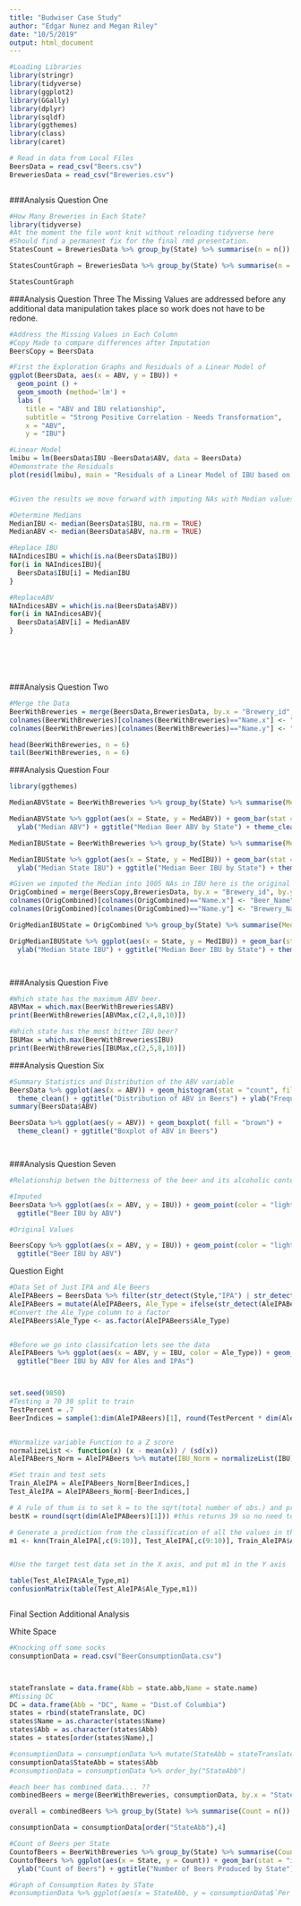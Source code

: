 ```yaml
---
title: "Budwiser Case Study"
author: "Edgar Nunez and Megan Riley"
date: "10/5/2019"
output: html_document
---
```


```r
#Loading Libraries
library(stringr)
library(tidyverse)
library(ggplot2)
library(GGally)
library(dplyr)
library(sqldf)
library(ggthemes)
library(class)
library(caret)

# Read in data from Local Files
BeersData = read_csv("Beers.csv")
BreweriesData = read_csv("Breweries.csv")



```


###Analysis Question One

```r
#How Many Breweries in Each State? 
library(tidyverse)
#At the moment the file wont knit without reloading tidyverse here
#Should find a permanent fix for the final rmd presentation.
StatesCount = BreweriesData %>% group_by(State) %>% summarise(n = n())

StatesCountGraph = BreweriesData %>% group_by(State) %>% summarise(n = n()) %>% ggplot(aes(x = State, y = n)) + geom_bar(stat="identity")

StatesCountGraph

```


###Analysis Question Three
The Missing Values are addressed before any additional data manipulation takes place so work does not have to be redone.

```r
#Address the Missing Values in Each Column
#Copy Made to compare differences after Imputation
BeersCopy = BeersData

#First the Exploration Graphs and Residuals of a Linear Model of 
ggplot(BeersData, aes(x = ABV, y = IBU)) +
  geom_point () +
  geom_smooth (method='lm') +
  labs (
    title = "ABV and IBU relationship",
    subtitle = "Strong Positive Correlation - Needs Transformation",
    x = "ABV",
    y = "IBU")

#Linear Model
lmibu = lm(BeersData$IBU ~BeersData$ABV, data = BeersData)
#Demonstrate the Residuals
plot(resid(lmibu), main = "Residuals of a Linear Model of IBU based on ABV", ylab = "Residuals")


#Given the results we move forward with imputing NAs with Median values

#Determine Medians
MedianIBU <- median(BeersData$IBU, na.rm = TRUE)
MedianABV <- median(BeersData$ABV, na.rm = TRUE) 

#Replace IBU
NAIndicesIBU = which(is.na(BeersData$IBU))
for(i in NAIndicesIBU){
  BeersData$IBU[i] = MedianIBU
}

#ReplaceABV
NAIndicesABV = which(is.na(BeersData$ABV))
for(i in NAIndicesABV){
  BeersData$ABV[i] = MedianABV
}







```

###Analysis Question Two

```r
#Merge the Data 
BeerWithBreweries = merge(BeersData,BreweriesData, by.x = "Brewery_id", by.y = "Brew_ID")
colnames(BeerWithBreweries)[colnames(BeerWithBreweries)=="Name.x"] <- "Beer_Name"
colnames(BeerWithBreweries)[colnames(BeerWithBreweries)=="Name.y"] <- "Brewery_Name"

head(BeerWithBreweries, n = 6)
tail(BeerWithBreweries, n = 6)

```


###Analysis Question Four

```r
library(ggthemes)

MedianABVState = BeerWithBreweries %>% group_by(State) %>% summarise(MedABV = median(ABV, na.rm = TRUE))

MedianABVState %>% ggplot(aes(x = State, y = MedABV)) + geom_bar(stat = "identity", fill = "light green") +
  ylab("Median ABV") + ggtitle("Median Beer ABV by State") + theme_clean()

MedianIBUState = BeerWithBreweries %>% group_by(State) %>% summarise(MedIBU = median(IBU, na.rm = TRUE))

MedianIBUState %>% ggplot(aes(x = State, y = MedIBU)) + geom_bar(stat = "identity", fill = "light blue")+
  ylab("Median State IBU") + ggtitle("Median Beer IBU by State") + theme_clean()

#Given we imputed the Median into 1005 NAs in IBU here is the original data for comparison
OrigCombined = merge(BeersCopy,BreweriesData, by.x = "Brewery_id", by.y = "Brew_ID")
colnames(OrigCombined)[colnames(OrigCombined)=="Name.x"] <- "Beer_Name"
colnames(OrigCombined)[colnames(OrigCombined)=="Name.y"] <- "Brewery_Name"

OrigMedianIBUState = OrigCombined %>% group_by(State) %>% summarise(MedIBU = median(IBU, na.rm = TRUE))

OrigMedianIBUState %>% ggplot(aes(x = State, y = MedIBU)) + geom_bar(stat = "identity", fill = "light blue")+
  ylab("Median State IBU") + ggtitle("Median Beer IBU by State") + theme_clean()




```



###Analysis Question Five

```r
#Which state has the maximum ABV beer. 
ABVMax = which.max(BeerWithBreweries$ABV)
print(BeerWithBreweries[ABVMax,c(2,4,8,10)])

#Which state has the most bitter IBU beer? 
IBUMax = which.max(BeerWithBreweries$IBU)
print(BeerWithBreweries[IBUMax,c(2,5,8,10)])

```

###Analysis Question Six

```r
#Summary Statistics and Distribution of the ABV variable
BeersData %>% ggplot(aes(x = ABV)) + geom_histogram(stat = "count", fill = "brown") +
  theme_clean() + ggtitle("Distribution of ABV in Beers") + ylab("Frequency of Beers by ABV")
summary(BeersData$ABV)

BeersData %>% ggplot(aes(y = ABV)) + geom_boxplot( fill = "brown") +
  theme_clean() + ggtitle("Boxplot of ABV in Beers") 




```

###Analysis Question Seven

```r
#Relationship betwen the bitterness of the beer and its alcoholic content, Scaatter plot and discussing 

#Imputed
BeersData %>% ggplot(aes(x = ABV, y = IBU)) + geom_point(color = "light blue") +
  ggtitle("Beer IBU by ABV")

#Original Values

BeersCopy %>% ggplot(aes(x = ABV, y = IBU)) + geom_point(color = "light green") +
  ggtitle("Beer IBU by ABV")


```

Question Eight
```r

#Data Set of Just IPA and Ale Beers
AleIPABeers = BeersData %>% filter(str_detect(Style,"IPA") | str_detect(Style,"Ale"))
AleIPABeers = mutate(AleIPABeers, Ale_Type = ifelse(str_detect(AleIPABeers$Style,"IPA"), "IPA", "Ale"))
#Convert the Ale_Type column to a factor
AleIPABeers$Ale_Type <- as.factor(AleIPABeers$Ale_Type)


#Before we go into classifcation lets see the data
AleIPABeers %>% ggplot(aes(x = ABV, y = IBU, color = Ale_Type)) + geom_point() +
  ggtitle("Beer IBU by ABV for Ales and IPAs")



set.seed(9850)
#Testing a 70 30 split to train
TestPercent = .7
BeerIndices = sample(1:dim(AleIPABeers)[1], round(TestPercent * dim(AleIPABeers)[1]))


#Normalize variable Function to a Z score
normalizeList <- function(x) (x - mean(x)) / (sd(x))
AleIPABeers_Norm = AleIPABeers %>% mutate(IBU_Norm = normalizeList(IBU)) %>% mutate(ABV_Norm = normalizeList(ABV))

#Set train and test sets
Train_AleIPA = AleIPABeers_Norm[BeerIndices,]
Test_AleIPA = AleIPABeers_Norm[-BeerIndices,]

# A rule of thum is to set k = to the sqrt(total number of obs.) and preferably use an odd number to help knn break a potential tie
bestK = round(sqrt(dim(AleIPABeers)[1])) #this returns 39 so no need to manually adjust to an odd number

# Generate a prediction from the classification of all the values in the test dataframe
m1 <- knn(Train_AleIPA[,c(9:10)], Test_AleIPA[,c(9:10)], Train_AleIPA$Ale_Type, k=bestK)


#Use the target test data set in the X axis, and put m1 in the Y axis

table(Test_AleIPA$Ale_Type,m1)
confusionMatrix(table(Test_AleIPA$Ale_Type,m1))



```

Final Section Additional Analysis

White Space

```r


#Knocking off some socks
consumptionData = read.csv("BeerConsumptionData.csv")



stateTranslate = data.frame(Abb = state.abb,Name = state.name)
#Missing DC
DC = data.frame(Abb = "DC", Name = "Dist.of Columbia")
states = rbind(stateTranslate, DC)
states$Name = as.character(states$Name)
states$Abb = as.character(states$Abb)
states = states[order(states$Name),]

#consumptionData = consumptionData %>% mutate(StateAbb = stateTranslate[which(stateTranslate$state.name == State ),1])
consumptionData$StateAbb = states$Abb
#consumptionData = consumptionData %>% order_by("StateAbb")

#each beer has combined data.... ??
combinedBeers = merge(BeerWithBreweries, consumptionData, by.x = "State", by.y = "StateAbb")

overall = combinedBeers %>% group_by(State) %>% summarise(Count = n())

consumptionData = consumptionData[order("StateAbb"),4]

#Count of Beers per State
CountofBeers = BeerWithBreweries %>% group_by(State) %>% summarise(Count = n())
CountofBeers %>% ggplot(aes(x = State, y = Count)) + geom_bar(stat = "identity", fill = "light blue")+
  ylab("Count of Beers") + ggtitle("Number of Beers Produced by State") + theme_clean()

#Graph of Consumption Rates by STate
#consumptionData %>% ggplot(aes(x = StateAbb, y = consumptionData$`Per capita `)) + geom_bar(stat = "identity", fill = "light green") + ylab("Per Capita Consumption of Beer in 1000s of Gallons") + ggtitle("Consumption of Beer Per Capita By State") + theme_clean()



```

